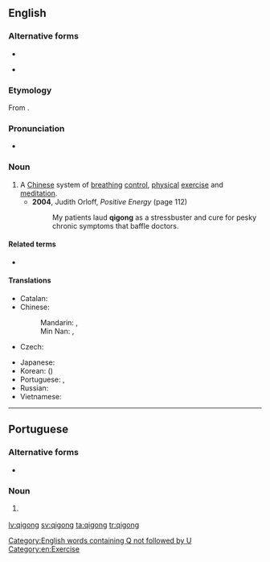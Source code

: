 {{also|qìgōng|qi-gong|qi gong}}
==English==
{{wikipedia}}

===Alternative forms===
* {{l|en|qi gong}}
* {{l|en|chi kung}} {{qualifier|rarer}}

===Etymology===
From {{etyl|zh|en}} {{etyl|cmn|en}} {{zh-l|氣功|qìgōng}}.

===Pronunciation===
* {{a|UK}} {{IPA|/tʃiːˈɡɒŋ/|/tʃiːˈkʊŋ/|lang=en}}

===Noun===
{{en-noun|-|s}}

# A [[Chinese]] system of [[breathing]] [[control]], [[physical]] [[exercise]] and [[meditation]]. {{defdate|from 20th c.}}
#* '''2004''', Judith Orloff, ''Positive Energy'' (page 112)
#*: My patients laud '''qigong''' as a stressbuster and cure for pesky chronic symptoms that baffle doctors.

====Related terms====
* {{l|en|Ba Duan Jin}}

====Translations====
{{trans-top|system of breathing control}}
* Catalan: {{t|ca|txi-kung|m}}
* Chinese:
*: Mandarin: {{t+|cmn|氣功|sc=Hani}}, {{t+|cmn|气功|tr=qìgōng|sc=Hani}}
*: Min Nan: {{t+|nan|氣功|sc=Hani}}, {{t|nan|气功|tr=khì-kong|sc=Hani}}
* Czech: {{t|cs|čchi-kung|m}}
{{trans-mid}}
* Japanese: {{t|ja|気功|tr=きこう, kikō}}
* Korean: {{t+|ko|기공|sc=Hang}} ({{t+|ko|氣功|sc=Hani}})
* Portuguese: {{t|pt|qigong|m}}, {{t|pt|qi-gong|m}}
* Russian: {{t+|ru|цигу́н|m}}
* Vietnamese: {{t+|vi|khí công}}
{{trans-bottom}}

[[Category:English words containing Q not followed by U]]
[[Category:en:Exercise]]

----

==Portuguese==

===Alternative forms===
* {{l|pt|qi-gong}}

===Noun===
{{pt-noun|m|-}}

# {{lb|pt|alternative medicine}} {{l|en|qigong}} {{gloss|a Chinese system of body movement and meditation}}

[[lv:qigong]]
[[sv:qigong]]
[[ta:qigong]]
[[tr:qigong]]